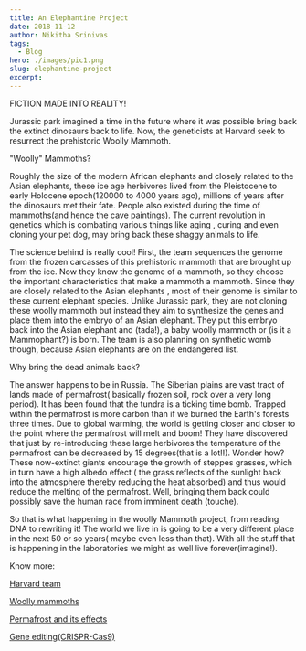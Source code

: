 ```yaml
---
title: An Elephantine Project
date: 2018-11-12
author: Nikitha Srinivas
tags:
  - Blog
hero: ./images/pic1.png
slug: elephantine-project
excerpt:
---
```


FICTION MADE INTO REALITY!

Jurassic park imagined a time in the future where it was possible bring
back the extinct dinosaurs back to life. Now, the geneticists at Harvard
seek to resurrect the prehistoric Woolly Mammoth.

"Woolly" Mammoths?

Roughly the size of the modern African elephants and closely related to
the Asian elephants, these ice age herbivores lived from the Pleistocene
to early Holocene epoch(120000 to 4000 years ago), millions of years
after the dinosaurs met their fate. People also existed during the time
of mammoths(and hence the cave paintings). The current revolution in
genetics which is combating various things like aging , curing and even
cloning your pet dog, may bring back these shaggy animals to life.

The science behind is really cool! First, the team sequences the genome
from the frozen carcasses of this prehistoric mammoth that are brought
up from the ice. Now they know the genome of a mammoth, so they choose
the important characteristics that make a mammoth a mammoth. Since they
are closely related to the Asian elephants , most of their genome is
similar to these current elephant species. Unlike Jurassic park, they
are not cloning these woolly mammoth but instead they aim to synthesize
the genes and place them into the embryo of an Asian elephant. They put
this embryo back into the Asian elephant and (tada!), a baby woolly
mammoth or (is it a Mammophant?) is born. The team is also planning on
synthetic womb though, because Asian elephants are on the endangered
list.

Why bring the dead animals back?

The answer happens to be in Russia. The Siberian plains are vast tract
of lands made of permafrost( basically frozen soil, rock over a very
long period). It has been found that the tundra is a ticking time bomb.
Trapped within the permafrost is more carbon than if we burned the
Earth's forests three times. Due to global warming, the world is getting
closer and closer to the point where the permafrost will melt and boom!
They have discovered that just by re-introducing these large herbivores
the temperature of the permafrost can be decreased by 15 degrees(that is
a lot!!). Wonder how? These now-extinct giants encourage the growth of
steppes grasses, which in turn have a high albedo effect ( the grass
reflects of the sunlight back into the atmosphere thereby reducing the
heat absorbed) and thus would reduce the melting of the permafrost.
Well, bringing them back could possibly save the human race from
imminent death (touche).

So that is what happening in the woolly Mammoth project, from reading
DNA to rewriting it! The world we live in is going to be a very
different place in the next 50 or so years( maybe even less than that).
With all the stuff that is happening in the laboratories we might as
well live forever(imagine!).

Know more:

[Harvard team](https://www.theguardian.com/science/2017/feb/16/woolly-mammoth-resurrection-scientists)

[Woolly mammoths](https://amp.livescience.com/56678-woolly-mammoth-facts.html)

[Permafrost and its effects](https://amp.livescience.com/56678-woolly-mammoth-facts.html)

[Gene editing(CRISPR-Cas9)](https://ghr.nlm.nih.gov/primer/genomicresearch/genomeediting)
